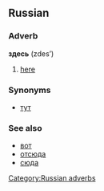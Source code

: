 ==Russian==
[[Category:Russian adverbs]]
===Adverb===
'''здесь''' (zdes’)

# [[here]]

===Synonyms===
*[[тут]]

===See also===
*[[вот]]
*[[отсюда]]
*[[сюда]]